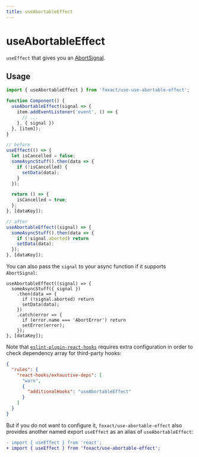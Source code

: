 ```yaml
---
title: useAbortableEffect
---
```


# useAbortableEffect


<ExportMetaInfo />

`useEffect` that gives you an [AbortSignal](https://mdn.io/AbortSignal).

## Usage

```js
import { useAbortableEffect } from 'foxact/use-use-abortable-effect';

function Component() {
  useAbortableEffect(signal => {
    item.addEventListener('event', () => {
      // ...
    }, { signal })
  }, [item]);
}
```

```js
// before
useEffect(() => {
  let isCancelled = false;
  someAsyncStuff().then(data => {
    if (!isCancelled) {
      setData(data);
    }
  });

  return () => {
    isCancelled = true;
  };
}, [dataKey]);

// after
useAbortableEffect((signal) => {
  someAsyncStuff().then(data => {
    if (!signal.aborted) return
    setData(data);
  });
}, [dataKey]);
```

You can also pass the `signal` to your async function if it supports `AbortSignal`:

```tsx
useAbortableEffect((signal) => {
  someAsyncStuff({ signal })
    .then(data => {
      if (!signal.aborted) return
      setData(data);
    })
    .catch(error => {
      if (error.name === 'AbortError') return
      setError(error);
    });
}, [dataKey]);
```

Note that [`eslint-plugin-react-hooks`](https://www.npmjs.com/package/eslint-plugin-react-hooks) requires extra configuration in order to check dependency array for third-party hooks:

```json filename=".eslintrc.json" copy
{
  "rules": {
    "react-hooks/exhaustive-deps": [
      "warn",
      {
        "additionalHooks": "useAbortableEffect"
      }
    ]
  }
}
```

But if you do not want to configure it, `foxact/use-abortable-effect` also provides another named export `useEffect` as an alias of `useAbortableEffect`:

```diff
- import { useEffect } from 'react';
+ import { useEffect } from 'foxact/use-abortable-effect';
```
